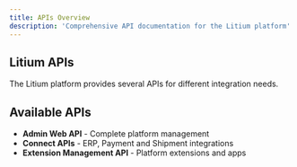 ```yaml
---
title: APIs Overview
description: 'Comprehensive API documentation for the Litium platform'
---
```


## Litium APIs

The Litium platform provides several APIs for different integration needs.

## Available APIs

- **Admin Web API** - Complete platform management
- **Connect APIs** - ERP, Payment and Shipment integrations  
- **Extension Management API** - Platform extensions and apps